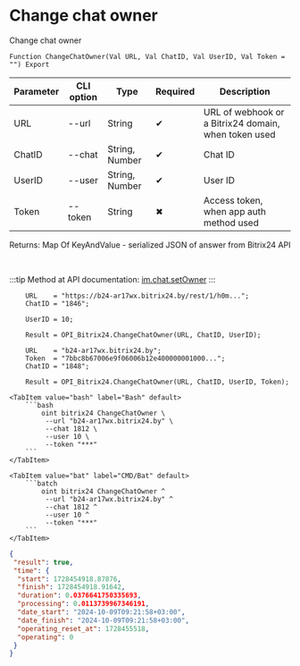 ﻿---
sidebar_position: 10
---


# Change chat owner
 Change chat owner



`Function ChangeChatOwner(Val URL, Val ChatID, Val UserID, Val Token = "") Export`

  | Parameter | CLI option | Type | Required | Description |
  |-|-|-|-|-|
  | URL | --url | String | &#x2714; | URL of webhook or a Bitrix24 domain, when token used |
  | ChatID | --chat | String, Number | &#x2714; | Chat ID |
  | UserID | --user | String, Number | &#x2714; | User ID |
  | Token | --token | String | &#x2716; | Access token, when app auth method used |

  
  Returns:  Map Of KeyAndValue - serialized JSON of answer from Bitrix24 API

<br/>

:::tip
Method at API documentation: [im.chat.setOwner](https://dev.1c-bitrix.ru/learning/course/?COURSE_ID=93&LESSON_ID=12111)
:::
<br/>



```bsl title="1C:Enterprise/OneScript code example"
    URL    = "https://b24-ar17wx.bitrix24.by/rest/1/h0m...";
    ChatID = "1846";

    UserID = 10;

    Result = OPI_Bitrix24.ChangeChatOwner(URL, ChatID, UserID);

    URL    = "b24-ar17wx.bitrix24.by";
    Token  = "7bbc8b67006e9f06006b12e400000001000...";
    ChatID = "1848";

    Result = OPI_Bitrix24.ChangeChatOwner(URL, ChatID, UserID, Token);
```
 

 <Tabs>
  
    <TabItem value="bash" label="Bash" default>
        ```bash
            oint bitrix24 ChangeChatOwner \
             --url "b24-ar17wx.bitrix24.by" \
             --chat 1812 \
             --user 10 \
             --token "***"
        ```
    </TabItem>
  
    <TabItem value="bat" label="CMD/Bat" default>
        ```batch
            oint bitrix24 ChangeChatOwner ^
             --url "b24-ar17wx.bitrix24.by" ^
             --chat 1812 ^
             --user 10 ^
             --token "***"
        ```
    </TabItem>
</Tabs>


```json title="Result"
{
 "result": true,
 "time": {
  "start": 1728454918.87876,
  "finish": 1728454918.91642,
  "duration": 0.0376641750335693,
  "processing": 0.0113739967346191,
  "date_start": "2024-10-09T09:21:58+03:00",
  "date_finish": "2024-10-09T09:21:58+03:00",
  "operating_reset_at": 1728455518,
  "operating": 0
 }
}
```
